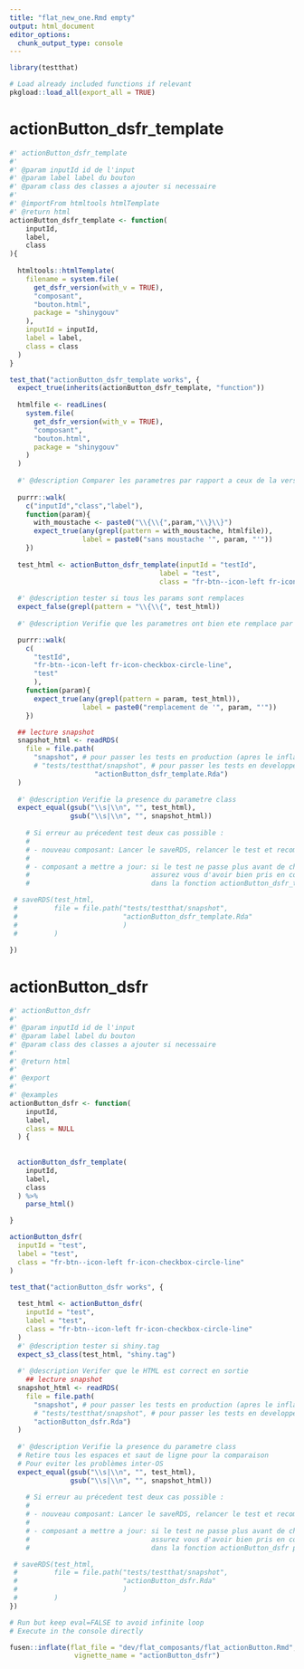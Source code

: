 ```yaml
---
title: "flat_new_one.Rmd empty"
output: html_document
editor_options: 
  chunk_output_type: console
---
```



```r
library(testthat)
```

```r
# Load already included functions if relevant
pkgload::load_all(export_all = TRUE)
```

# actionButton_dsfr_template
    
```r
#' actionButton_dsfr_template
#' 
#' @param inputId id de l'input
#' @param label label du bouton
#' @param class des classes a ajouter si necessaire
#'
#' @importFrom htmltools htmlTemplate
#' @return html
actionButton_dsfr_template <- function(
    inputId,
    label,
    class
){
  
  htmltools::htmlTemplate(
    filename = system.file(
      get_dsfr_version(with_v = TRUE),
      "composant", 
      "bouton.html",
      package = "shinygouv"
    ),
    inputId = inputId,
    label = label,
    class = class
  )
}

```
  
  
```r
test_that("actionButton_dsfr_template works", {
  expect_true(inherits(actionButton_dsfr_template, "function")) 
  
  htmlfile <- readLines(
    system.file(
      get_dsfr_version(with_v = TRUE), 
      "composant", 
      "bouton.html",
      package = "shinygouv"
    )
  )
  
  #' @description Comparer les parametres par rapport a ceux de la version precedente
  
  purrr::walk(
    c("inputId","class","label"),
    function(param){
      with_moustache <- paste0("\\{\\{",param,"\\}\\}")
      expect_true(any(grepl(pattern = with_moustache, htmlfile)),
                  label = paste0("sans moustache '", param, "'"))
    })
  
  test_html <- actionButton_dsfr_template(inputId = "testId",
                                     label = "test", 
                                     class = "fr-btn--icon-left fr-icon-checkbox-circle-line")
  
  #' @description tester si tous les params sont remplaces
  expect_false(grepl(pattern = "\\{\\{", test_html))
  
  #' @description Verifie que les parametres ont bien ete remplace par leurs valeurs

  purrr::walk(
    c(
      "testId",
      "fr-btn--icon-left fr-icon-checkbox-circle-line",
      "test"
      ),
    function(param){
      expect_true(any(grepl(pattern = param, test_html)), 
                  label = paste0("remplacement de '", param, "'"))
    })

  ## lecture snapshot
  snapshot_html <- readRDS(
    file = file.path(
      "snapshot", # pour passer les tests en production (apres le inflate),
      # "tests/testthat/snapshot", # pour passer les tests en developpement (avant le inflate),
                     "actionButton_dsfr_template.Rda")
  )
  
  #' @description Verifie la presence du parametre class
  expect_equal(gsub("\\s|\\n", "", test_html),
               gsub("\\s|\\n", "", snapshot_html)) 
  
    # Si erreur au précedent test deux cas possible :
    #
    # - nouveau composant: Lancer le saveRDS, relancer le test et recommenter le saveRDS
    #
    # - composant a mettre a jour: si le test ne passe plus avant de changer le snapshot,
    #                              assurez vous d'avoir bien pris en compte la nouvelle personnalisation
    #                              dans la fonction actionButton_dsfr_template puis lancer le saveRDS, relancer le test et recommenter le saveRDS

 # saveRDS(test_html,
 #         file = file.path("tests/testthat/snapshot",
 #                          "actionButton_dsfr_template.Rda"
 #                          )
 #         )
  
})
```
  

# actionButton_dsfr

```r
#' actionButton_dsfr
#' 
#' @param inputId id de l'input
#' @param label label du bouton
#' @param class des classes a ajouter si necessaire
#' 
#' @return html
#' 
#' @export
#'
#' @examples
actionButton_dsfr <- function(
    inputId,
    label,
    class = NULL
  ) {
  
  
  actionButton_dsfr_template(
    inputId,
    label,
    class
  ) %>%
    parse_html()

}
```

```r
actionButton_dsfr(
  inputId = "test",
  label = "test",
  class = "fr-btn--icon-left fr-icon-checkbox-circle-line"
)
```

```r
test_that("actionButton_dsfr works", {
  
  test_html <- actionButton_dsfr(
    inputId = "test",
    label = "test",
    class = "fr-btn--icon-left fr-icon-checkbox-circle-line"
  )
  #' @description tester si shiny.tag
  expect_s3_class(test_html, "shiny.tag")
  
  #' @description Verifer que le HTML est correct en sortie
    ## lecture snapshot
  snapshot_html <- readRDS(
    file = file.path(
      "snapshot", # pour passer les tests en production (apres le inflate),
      # "tests/testthat/snapshot", # pour passer les tests en developpement (avant le inflate),
      "actionButton_dsfr.Rda")
  )
  
  #' @description Verifie la presence du parametre class
  # Retire tous les espaces et saut de ligne pour la comparaison 
  # Pour eviter les problèmes inter-OS
  expect_equal(gsub("\\s|\\n", "", test_html),
               gsub("\\s|\\n", "", snapshot_html)) 
  
    # Si erreur au précedent test deux cas possible :
    #
    # - nouveau composant: Lancer le saveRDS, relancer le test et recommenter le saveRDS
    #
    # - composant a mettre a jour: si le test ne passe plus avant de changer le snapshot,
    #                              assurez vous d'avoir bien pris en compte la nouvelle personnalisation
    #                              dans la fonction actionButton_dsfr puis lancer le saveRDS, relancer le test et recommenter le saveRDS

 # saveRDS(test_html,
 #         file = file.path("tests/testthat/snapshot",
 #                          "actionButton_dsfr.Rda"
 #                          )
 #         )
})
```


```r
# Run but keep eval=FALSE to avoid infinite loop
# Execute in the console directly

fusen::inflate(flat_file = "dev/flat_composants/flat_actionButton.Rmd", 
                vignette_name = "actionButton_dsfr")
```

